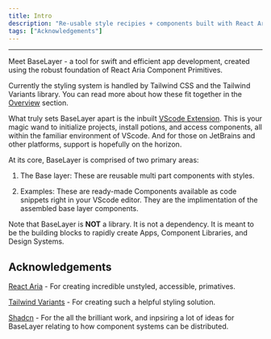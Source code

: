 ```yaml
---
title: Intro
description: "Re-usable style recipies + components built with React Aria and TailwindCSS."
tags: ["Acknowledgements"]
---
```


---

Meet BaseLayer - a tool for swift and efficient app development, created using the robust foundation of React Aria Component Primitives.

Currently the styling system is handled by Tailwind CSS and the Tailwind Variants library. You can read more about how these fit together in the [Overview](/docs/getting-started/overview) section.

What truly sets BaseLayer apart is the inbuilt [VScode Extension](/docs/getting-started/vsc). This is your magic wand to initialize projects, install potions, and access components, all within the familiar environment of VScode. And for those on JetBrains and other platforms, support is hopefully on the horizon.

At its core, BaseLayer is comprised of two primary areas:

  1.  The Base layer: These are reusable multi part components with styles.

  2.  Examples: These are ready-made Components available as code snippets right in your VScode editor. They are the implimentation of the assembled base layer components.

Note that BaseLayer is **NOT** a library. It is not a dependency. It is meant to be the building blocks to rapidly create Apps, Component Libraries, and Design Systems.

## Acknowledgements

[React Aria](https://react-spectrum.adobe.com/react-aria/index.html) - For creating incredible unstyled, accessible, primatives.

[Tailwind Variants](https://www.tailwind-variants.org/) - For creating such a helpful styling solution.

[Shadcn](https://ui.shadcn.com/) - For the all the brilliant work, and inpsiring a lot of ideas for BaseLayer relating to how component systems can be distributed.